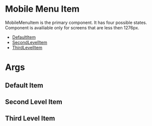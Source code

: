 

# Mobile Menu Item

MobileMenuItem is the primary component. It has four possible states. Component is availiable only for screens that are less then 1276px.

- [DefaultItem](#DefaultItem)
- [SecondLevelItem](#SecondLevelItem)
- [ThirdLevelItem](#ThirdLevelItem)

# Args 
<ArgsTable of={MobileMenuItem} />

## Default Item
<Story id="top-menu-mobile-menu--default-item" />

## Second Level Item
<Story id="top-menu-mobile-menu--second-level-item" />

## Third Level Item
<Story id="top-menu-mobile-menu--third-level-item" />